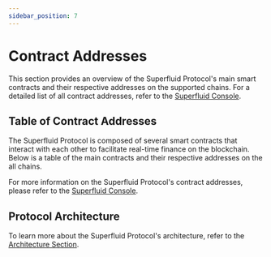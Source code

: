 ```yaml
---
sidebar_position: 7
---
```



# Contract Addresses

This section provides an overview of the Superfluid Protocol's main smart contracts and their respective addresses
on the supported chains. For a detailed list of all contract addresses, refer to the [Superfluid Console](https://console.superfluid.finance/).

## Table of Contract Addresses

The Superfluid Protocol is composed of several smart contracts that interact with each other to facilitate real-time finance on the blockchain.
Below is a table of the main contracts and their respective addresses on the all chains.

<ContractsTable/>

For more information on the Superfluid Protocol's contract addresses, please refer to the [Superfluid Console](https://console.superfluid.finance/).

## Protocol Architecture

To learn more about the Superfluid Protocol's architecture, refer to the [Architecture Section](/docs/technical-reference/architecture).